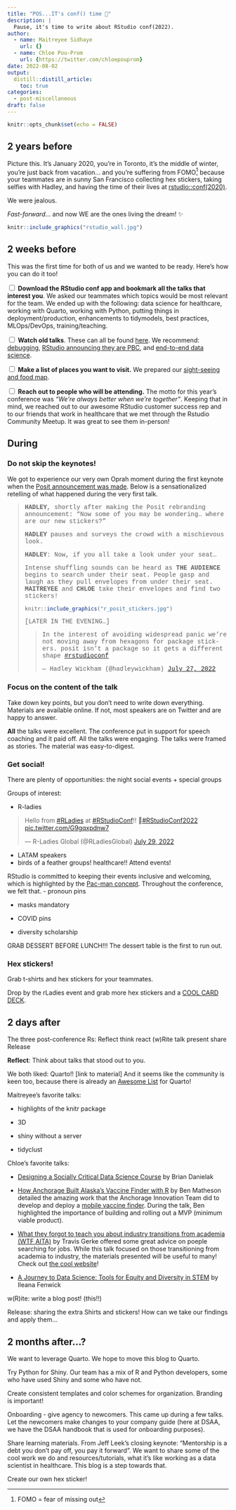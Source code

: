 ```yaml
---
title: "POS...IT's conf() time 🥁"
description: |
  Pause, it's time to write about RStudio conf(2022).
author:
  - name: Maitreyee Sidhaye 
    url: {}
  - name: Chloe Pou-Prom
    url: {https://twitter.com/chloepouprom}
date: 2022-08-02
output:
  distill::distill_article:
    toc: true
categories:
  - post-miscellaneous
draft: false
---
```



```r
knitr::opts_chunk$set(echo = FALSE)
```

## 2 years before

Picture this. It's January 2020, you're in Toronto, it's the middle of winter, you're just back from vacation... and you're suffering from FOMO^[FOMO = fear of missing out] because your teammates are in sunny San Francisco collecting hex stickers, taking selfies with Hadley, and having the time of their lives at [rstudio::conf(2020)](https://www.rstudio.com/resources/rstudioconf-2020/).

We were jealous.

_Fast-forward_... and now WE are the ones living the dream! ✨

```r
knitr::include_graphics("rstudio_wall.jpg")
```

## 2 weeks before

This was the first time for both of us and we wanted to be ready. Here's how you can do it too!

<input type="checkbox" unchecked>  **Download the RStudio conf app and bookmark all the talks that interest you**. We asked our teammates which topics would be most relevant for the team. We ended up with the following: data science for healthcare, working with Quarto, working with Python, putting things in deployment/production, enhancements to tidymodels, best practices, MLOps/DevOps, training/teaching.</input>

<input type="checkbox" unchecked> **Watch old talks**. These can all be found [here](https://www.rstudio.com/resources/rstudioconf-2020/). We recommend: [debugging](https://www.rstudio.com/resources/rstudioconf-2020/object-of-type-closure-is-not-subsettable/), [RStudio announcing they are PBC](https://www.rstudio.com/resources/rstudioconf-2020/open-source-software-for-data-science/), and [end-to-end data science](https://www.rstudio.com/resources/rstudioconf-2020/deploying-end-to-end-data-science-with-shiny-plumber-and-pins/).</input>

<input type="checkbox" unchecked>  **Make a list of places you want to visit.** We prepared our [sight-seeing and food map](https://goo.gl/maps/pfWeRWhJoPyZFg779). </input>

<input type="checkbox" unchecked>  **Reach out to people who will be attending.** The motto for this year's conference was _"We're always better when we’re together"_. Keeping that in mind, we reached out to our awesome RStudio customer success rep and to our friends that work in healthcare that we met through the Rstudio Community Meetup. It was great to see them in-person!</input>

## During

### Do not skip the keynotes!

We got to experience our very own Oprah moment during the first keynote when the [Posit announcement was made](). Below is a sensationalized retelling of what happened during the very first talk.

<div style="font-family: 'Courier New';"><blockquote>**HADLEY**, shortly after making the Posit rebranding announcement: "Now some of you may be wondering... where are our new stickers?"

**HADLEY** pauses and surveys the crowd with a mischievous look.

**HADLEY**: Now, if you all take a look under your seat...

Intense shuffling sounds can be heard as **THE AUDIENCE** begins to search under their seat. People gasp and laugh as they pull envelopes from under their seat. **MAITREYEE** and **CHLOE** take their envelopes and find two stickers!

```r
knitr::include_graphics("r_posit_stickers.jpg")
```

[LATER IN THE EVENING...]

<blockquote class="twitter-tweet"><p lang="en" dir="ltr">In the interest of avoiding widespread panic we’re not moving away from hexagons for package stickers. posit isn’t a package so it gets a different shape <a href="https://twitter.com/hashtag/rstudioconf?src=hash&amp;ref_src=twsrc%5Etfw">#rstudioconf</a></p>&mdash; Hadley Wickham (@hadleywickham) <a href="https://twitter.com/hadleywickham/status/1552290395454951424?ref_src=twsrc%5Etfw">July 27, 2022</a></blockquote> <script async src="https://platform.twitter.com/widgets.js" charset="utf-8"></script></blockquote></div>

### Focus on the content of the talk

Take down key points, but you don't need to write down everything. Materials are available online. If not, most speakers are on Twitter and are happy to answer.

**All** the talks were excellent. The conference put in support for speech coaching and it paid off. All the talks were engaging. The talks were framed as stories. The material was easy-to-digest. 




### Get social! 

There are plenty of opportunities: the night social events + special groups  

Groups of interest:

- R-ladies 

<blockquote class="twitter-tweet"><p lang="en" dir="ltr">Hello from <a href="https://twitter.com/hashtag/RLadies?src=hash&amp;ref_src=twsrc%5Etfw">#RLadies</a> at <a href="https://twitter.com/hashtag/RStudioConf?src=hash&amp;ref_src=twsrc%5Etfw">#RStudioConf</a>!! 👋<a href="https://twitter.com/hashtag/RStudioConf2022?src=hash&amp;ref_src=twsrc%5Etfw">#RStudioConf2022</a> <a href="https://t.co/G9gqxpdnw7">pic.twitter.com/G9gqxpdnw7</a></p>&mdash; R-Ladies Global (@RLadiesGlobal) <a href="https://twitter.com/RLadiesGlobal/status/1553030919828766728?ref_src=twsrc%5Etfw">July 29, 2022</a></blockquote> <script async src="https://platform.twitter.com/widgets.js" charset="utf-8"></script>

- LATAM speakers
- birds of a feather groups! healthcare!!
Attend events!

RStudio is committed to keeping their events inclusive and welcoming, which is highlighted by the [Pac-man concept](https://ericholscher.com/blog/2017/aug/2/pacman-rule-conferences/). Throughout the conference, we felt that.
- pronoun pins

- masks mandatory

- COVID pins

- diversity scholarship



GRAB DESSERT BEFORE LUNCH!!! The dessert table is the first to run out.

### Hex stickers!

Grab t-shirts and hex stickers for your teammates.

Drop by the rLadies event and grab more hex stickers and a [COOL CARD DECK]().

## 2 days after

The three post-conference Rs: 
Reflect think react
(w)Rite talk present 
share Release

**Reflect**: Think about talks that stood out to you.

We both liked: Quarto!! [link to material] And it seems like the community is keen too, because there is already an [Awesome List](https://github.com/mcanouil/awesome-quarto) for Quarto!

Maitreyee's favorite talks:

- highlights of the knitr package

- 3D

- shiny without a server

- tidyclust 

Chloe's favorite talks:

- [Designing a Socially Critical Data Science Course](https://rstudioconf2022.sched.com/event/11iYY/designing-a-socially-critical-data-science-course) by Brian Danielak

- [How Anchorage Built Alaska's Vaccine Finder with R](https://rstudioconf2022.sched.com/event/11iYq/how-anchorage-built-alaskas-vaccine-finder-with-r) by Ben Matheson detailed the amazing work that the Anchorage Innovation Team did to develop and deploy a [mobile vaccine finder](https://anchoragecovidtest.org/). During the talk, Ben highlighted the importance of building and rolling out a MVP (minimum viable product).

- [What they forgot to teach you about industry transitions from academia (WTF AITA)](https://rstudioconf2022.sched.com/event/11iZQ/what-they-forgot-to-teach-you-about-industry-transitions-from-academia-wtf-aita) by Travis Gerke offered some great advice on poeple searching for jobs. While this talk focused on those transitioning from academia to industry, the materials presented will be useful to many! Check out [the cool website](https://wtf-aita.com/)! 

- [A Journey to Data Science: Tools for Equity and Diversity in STEM](https://rstudioconf2022.sched.com/event/11ib8/a-journey-to-data-science-tools-for-equity-and-diversity-in-stem) by Ileana Fenwick

w(R)ite: write a blog post! (this!!)

Release:
sharing the extra Shirts and stickers!
How can we take our findings and apply them...


## 2 months after...?

We want to leverage Quarto. We hope to move this blog to Quarto.

Try Python for Shiny. Our team has a mix of R and Python developers, some who have used Shiny and some who have not.

Create consistent templates and color schemes for organization. Branding is important!

Onboarding - give agency to newcomers. This came up during a few talks. Let the newcomers make changes to your company guide (here at DSAA, we have the DSAA handbook that is used for onboarding purposes). 

Share learning materials. From Jeff Leek's closing keynote: "Mentorship is a debt you don't pay off, you pay it forward". We want to share some of the cool work we do and resources/tutorials, what it's like working as a data scientist in healthcare. This blog is a step towards that.

Create our own hex sticker!